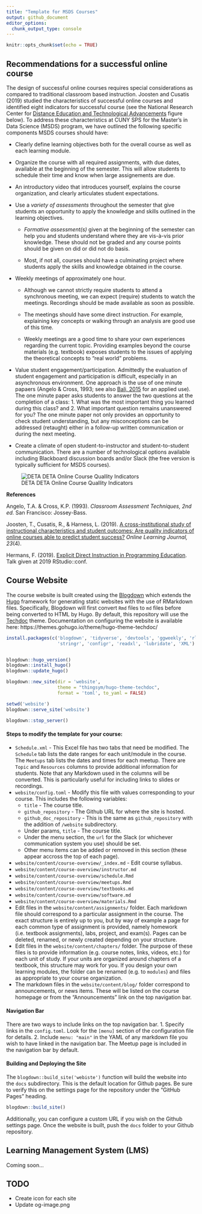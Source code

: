 ```yaml
---
title: "Template for MSDS Courses"
output: github_document
editor_options: 
  chunk_output_type: console
---
```


```r
knitr::opts_chunk$set(echo = TRUE)
```



## Recommendations for a successful online course

The design of successful online courses requires special considerations as compared to traditional classroom based instruction. Joosten and Cusatis (2019) studied the characteristics of successful online courses and identified eight indicators for successful course (see the National Research Center for [Distance Education and Technological Advancements](https://uwm.edu/deta/) figure below). To address these characteristics at CUNY SPS for the Master's in Data Science (MSDS) program, we have outlined the following specific components MSDS courses should have:

* Clearly define learning objectives both for the overall course as well as each learning module.

* Organize the course with all required assignments, with due dates, available at the beginning of the semester. This will allow students to schedule their time and know when large assignements are due.

* An introductory video that introduces yourself, explains the course organization, and clearly articulates student expectations.

* Use a *variety of assessments* throughout the semester that give students an opportunity to apply the knowledge and skills outlined in the learning objectives.

	* *Formative assessment(s)* given at the beginning of the semester can help you and students understand where they are vis-à-vis prior knowledge. These should not be graded and any course points should be given on did or did not do basis.

	* Most, if not all, courses should have a culminating project where students apply the skills and knowledge obtained in the course.
	
* Weekly meetings of approximately one hour.

	* Although we cannot strictly require students to attend a synchronous meeting, we can expect (require) students to watch the meetings. Recordings should be made available as soon as possible.

	* The meetings should have some direct instruction. For example, explaining key concepts or walking through an analysis are good use of this time.

	* Weekly meetings are a good time to share your own experiences regarding the current topic. Providing examples beyond the course materials (e.g. textbook) exposes students to the issues of applying the theoretical concepts to "real world" problems.
	
* Value student engagement/participation. Admittedly the evaluation of student engagement and participation is difficult, especially in an asynchronous environment. One approach is the use of one minute papaers (Angelo & Cross, 1993; see also [Bali, 2015](https://topr.online.ucf.edu/use-minute-paper-to-evaluate-student-participation/) for an applied use). The one minute paper asks students to answer the two questions at the completion of a class: 1. What was the most important thing you learned during this class? and 2. What important question remains unanswered for you? The one minute paper not only provides an opportunity to check student understanding, but any misconceptions can be addressed (retaught) either in a follow-up written communication or during the next meeting.

* Create a climate of open student-to-instructor and student-to-student communication. There are a number of technological options available including  Blackboard discussion boards and/or Slack (the free version is typically sufficient for MSDS courses).


![DETA DETA Online Course Quallity Indicators](images/DETA_Online_Course_Quallity_Indicators.jpg)

**References**

Angelo, T.A. & Cross, K.P. (1993). *Classroom Assessment Techniques, 2nd ed.* San Francisco: Jossey-Bass.

Joosten, T., Cusatis, R., & Harness, L. (2019). [A cross-institutional study of instructional characteristics and student outcomes: Are quality indicators of online courses able to predict student success?](https://olj.onlinelearningconsortium.org/index.php/olj/article/view/1432) *Online Learning Journal, 23*(4).

Hermans, F. (2019). [Explicit Direct Instruction in Programming Education](https://rstudio.com/resources/rstudioconf-2019/explicit-direct-instruction-in-programming-education/). Talk given at 2019 RStudio::conf.

## Course Website

The course website is built created using the [Blogdown](https://bookdown.org/yihui/blogdown) which extends the [Hugo](https://gohugo.io) framework for generating static websites with the use of RMarkdown files. Specifically, Blogdown will first convert `Rmd` files to `md` files before being converted to HTML by Hugo. By default, this repository will use the [Techdoc](https://github.com/thingsym/hugo-theme-techdoc) theme. Documentation on configuring the website is available here: https://themes.gohugo.io/theme/hugo-theme-techdoc/

```r
install.packages(c('blogdown', 'tidyverse', 'devtools', 'ggweekly', 'rlang', 
				   'stringr', 'configr', 'readxl', 'lubridate', 'XML')


blogdown::hugo_version()
blogdown::install_hugo()
blogdown::update_hugo()
```


```r
blogdown::new_site(dir = 'website',
				   theme = "thingsym/hugo-theme-techdoc",
				   format = 'toml', to_yaml = FALSE)
```


```r
setwd('website')
blogdown::serve_site('website')
```

```r
blogdown::stop_server()
```


#### Steps to modify the template for your course:

* `Schedule.xml` - This Excel file has two tabs that need be modified. The `Schedule` tab lists the date ranges for each unit/module in the course. The `Meetups` tab lists the dates and times for each meetup. There are `Topic` and `Resources` columns to provide additional information for students. Note that any Markdown used in the columns will be converted. This is particularly useful for including links to slides or recordings.
* `website/config.toml` - Modify this file with values corresponding to your course. This includes the following variables:
	* `title` - The course title.
	* `github_repository` - The Github URL for where the site is hosted.
	* `github_doc_repository` - This is the same as `github_repository` with the addition of `/website` subdirectory.
	* Under params, `title` - The course title.
	* Under the menu section, the `url` for the Slack (or whichever communication system you use) should be set.
	* Other menu items can be added or removed in this section (these appear accross the top of each page).
* `website/content/course-overview/_index.md` - Edit course syllabus.
* `website/content/course-overview/instructor.md`
* `website/content/course-overview/schedule.Rmd`
* `website/content/course-overview/meetups.Rmd`
* `website/content/course-overview/textbooks.md`
* `website/content/course-overview/software.md`
* `website/content/course-overview/materials.Rmd`
* Edit files in the `website/content/assignments/` folder. Each markdown file should correspond to a particular assignment in the course. The exact structure is entirely up to you, but by way of example a page for each common type of assignment is provided, namely homework (i.e. textbook assignments), labs, project, and exam(s). Pages can be deleted, renamed, or newly created depending on your structure.
* Edit files in the `website/content/chapters/` folder. The purpose of these files is to provide information (e.g. course notes, links, videos, etc.) for each unit of study. If your units are organized around chapters of a textbook, this structure may work for you. If you design your own learning modules, the folder can be renamed (e.g. to `modules`) and files as appropriate to your course organization.
* The markdown files in the `website/content/blog/` folder correspond to announcements, or news items. These will be listed on the course homepage or from the "Announcements" link on the top navigation bar.

#### Navigation Bar

There are two ways to include links on the top navigation bar. 
1. Specify links in the `config.toml`. Look for the `[menu]` section of the configuration file for details.
2. Include `menu: "main"` in the YAML of any markdown file you wish to have linked in the navigation bar. The Meetup page is included in the navigation bar by default.

#### Building and Deploying the Site

The `blogdown::build_site('webiste')` function will build the website into the `docs` subdirectory. This is the default location for Github pages. Be sure to verify this on the settings page for the repository under the "GitHub Pages" heading.

```r
blogdown::build_site()
```

Additionally, you can configure a custom URL if you wish on the Github settings page. Once the website is built, push the `docs` folder to your Github repository.


## Learning Management System (LMS)

Coming soon...


## TODO

* Create icon for each site
* Update og-image.png


